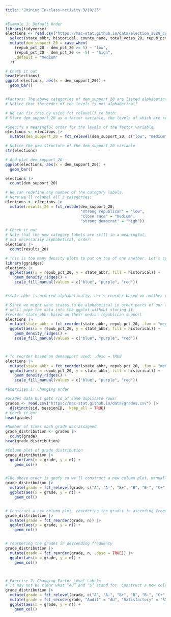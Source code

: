 ```yaml
---
title: "Joining In-class-activity 3/10/25"
---
```


```r
#Example 1: Default Order
library(tidyverse)
elections <- read.csv("https://mac-stat.github.io/data/election_2020_county.csv") |> 
  select(state_abbr, historical, county_name, total_votes_20, repub_pct_20, dem_pct_20) |> 
  mutate(dem_support_20 = case_when(
    (repub_pct_20 - dem_pct_20 >= 5) ~ "low",
    (repub_pct_20 - dem_pct_20 <= -5) ~ "high",
    .default = "medium"
  ))

# Check it out
head(elections)  
ggplot(elections, aes(x = dem_support_20)) + 
  geom_bar()


#Factors: The above categories of dem_support_20 are listed alphabetically, which isn’t particularly meaningful here. This is because dem_support_20 is a character variable and R thinks of character strings as words, not category labels with any meaningful order (other than alphabetical)
# Notice that the order of the levels is not alphabetical!

# We can fix this by using fct_relevel() to both:
# Store dem_support_20 as a factor variable, the levels of which are recognized as specific levels or categories, not just words.

#Specify a meaningful order for the levels of the factor variable.
elections <- elections |> 
  mutate(dem_support_20 = fct_relevel(dem_support_20, c("low", "medium", "high")))

# Notice the new structure of the dem_support_20 variable
str(elections)

# And plot dem_support_20
ggplot(elections, aes(x = dem_support_20)) +
  geom_bar()

elections |> 
  count(dem_support_20)
```

```r
# We can redefine any number of the category labels.
# Here we'll relabel all 3 categories:
elections <- elections |> 
  mutate(results_20 = fct_recode(dem_support_20, 
                                 "strong republican" = "low",
                                 "close race" = "medium",
                                 "strong democrat" = "high"))

# Check it out
# Note that the new category labels are still in a meaningful,
# not necessarily alphabetical, order!
elections |> 
  count(results_20)

# This is too many density plots to put on top of one another. Let’s spread these out while keeping them in the same frame, hence easier to compare, using a joy plot or ridge plot:
library(ggridges)
elections |> 
  ggplot(aes(x = repub_pct_20, y = state_abbr, fill = historical)) + 
    geom_density_ridges() + 
    scale_fill_manual(values = c("blue", "purple", "red"))


#state_abbr is ordered alphabetically. Let's reorder based on another variable using fct_reorder()

# Since we might want states to be alphabetical in other parts of our analysis,
# we'll pipe the data into the ggplot without storing it:
#reorder state_abbr based on their median republican support
elections |> 
  mutate(state_abbr = fct_reorder(state_abbr, repub_pct_20, .fun = "median")) |> 
  ggplot(aes(x = repub_pct_20, y = state_abbr, fill = historical)) + 
    geom_density_ridges() + 
    scale_fill_manual(values = c("blue", "purple", "red"))



# To reorder based on demsupport used: .desc = TRUE
elections |> 
  mutate(state_abbr = fct_reorder(state_abbr, repub_pct_20, .fun = "median", .desc = TRUE)) |> 
  ggplot(aes(x = repub_pct_20, y = state_abbr, fill = historical)) + 
    geom_density_ridges() + 
    scale_fill_manual(values = c("blue", "purple", "red"))

```


```r
#Exercises 1: Changing order

#Grades data but gets rid of some duplicate rows!
grades <- read.csv("https://mac-stat.github.io/data/grades.csv") |> 
  distinct(sid, sessionID, .keep_all = TRUE)
# Check it out
head(grades)

#Number of times each grade was assigned
grade_distribution <- grades |> 
  count(grade)
head(grade_distribution)

#Column plot of grade_distribution
grade_distribution |> 
  ggplot(aes(x = grade, y = n)) +
    geom_col()


#The above order is goofy so we'll construct a new column plot, manually reordering the grades from high (A) to low (NC) with “S” and “AU” at the end: uses fct_relevel()
grade_distribution |>
  mutate(grade = fct_relevel(grade, c("A", "A-", "B+", "B", "B-", "C+", "C", "C-", "D+", "D", "D-", "NC", "S", "AU"))) |>
  ggplot(aes(x = grade, y = n)) +
    geom_col()


# Construct a new column plot, reordering the grades in ascending frequency (i.e. how often the grades were assigned):
grade_distribution |>
  mutate(grade = fct_reorder(grade, n)) |>
  ggplot(aes(x = grade, y = n)) +
    geom_col()


# reordering the grades in descending frequency
grade_distribution |>
  mutate(grade = fct_reorder(grade, n, .desc = TRUE)) |>
  ggplot(aes(x = grade, y = n)) +
    geom_col()



# Exercise 2: Changing Factor Level Labels
# It may not be clear what “AU” and “S” stand for. Construct a new column plot that renames these levels “Audit” and “Satisfactory”, while keeping the other grade labels the same and in a meaningful order:
grade_distribution |>
  mutate(grade = fct_relevel(grade, c("A", "A-", "B+", "B", "B-", "C+", "C", "C-", "D+", "D", "D-", "NC", "S", "AU"))) |>
  mutate(grade = fct_recode(grade, "Audit" = "AU", "Satisfactory" = "S")) |>
  ggplot(aes(x = grade, y = n)) +
    geom_col()

```
